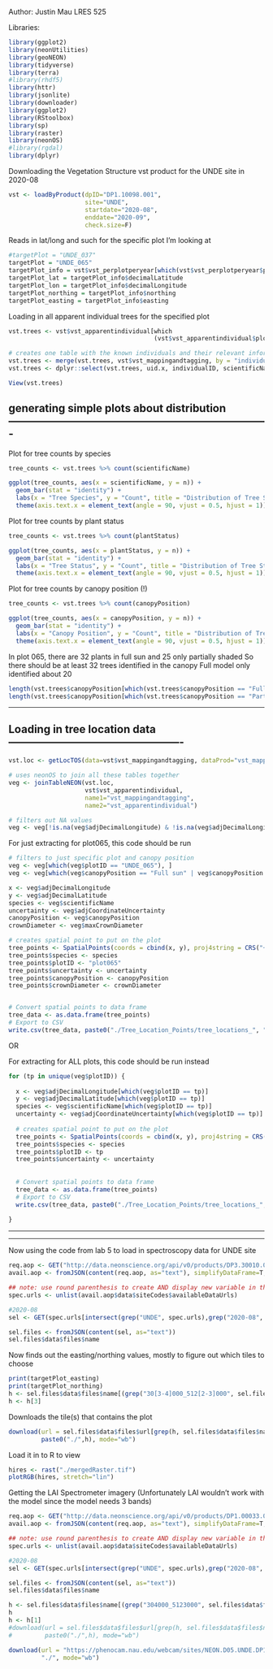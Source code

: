 Author: Justin Mau
LRES 525



Libraries:
```{r}
library(ggplot2)
library(neonUtilities)
library(geoNEON)
library(tidyverse)
library(terra)
#library(rhdf5)
library(httr)
library(jsonlite)
library(downloader)
library(ggplot2)
library(RStoolbox)
library(sp)
library(raster)
library(neonOS)
#library(rgdal)
library(dplyr)
```


Downloading the Vegetation Structure vst product for the UNDE site in 2020-08
```{r}
vst <- loadByProduct(dpID="DP1.10098.001", 
                     site="UNDE",
                     startdate="2020-08",
                     enddate="2020-09", 
                     check.size=F)
```



Reads in lat/long and such for the specific plot I'm looking at
```{r}
#targetPlot = "UNDE_037"
targetPlot = "UNDE_065"
targetPlot_info = vst$vst_perplotperyear[which(vst$vst_perplotperyear$plotID==targetPlot),]
targetPlot_lat = targetPlot_info$decimalLatitude
targetPlot_lon = targetPlot_info$decimalLongitude
targetPlot_northing = targetPlot_info$northing
targetPlot_easting = targetPlot_info$easting
```




Loading in all apparent individual trees for the specified plot
```{r}
vst.trees <- vst$vst_apparentindividual[which
                                        (vst$vst_apparentindividual$plotID== targetPlot),]

# creates one table with the known individuals and their relevant information
vst.trees <- merge(vst.trees, vst$vst_mappingandtagging, by = "individualID")
vst.trees <- dplyr::select(vst.trees, uid.x, individualID, scientificName, taxonID, growthForm, plantStatus, canopyPosition, plotID.x)

View(vst.trees)
```




generating simple plots about distribution -------------------------------------------------------------------------
--------------------------------------------------------------------------------------------------------------------
Plot for tree counts by species
```{r}
tree_counts <- vst.trees %>% count(scientificName)

ggplot(tree_counts, aes(x = scientificName, y = n)) +
  geom_bar(stat = "identity") +
  labs(x = "Tree Species", y = "Count", title = "Distribution of Tree Species") +
  theme(axis.text.x = element_text(angle = 90, vjust = 0.5, hjust = 1))
```

Plot for tree counts by plant status
```{r}
tree_counts <- vst.trees %>% count(plantStatus)

ggplot(tree_counts, aes(x = plantStatus, y = n)) +
  geom_bar(stat = "identity") +
  labs(x = "Tree Status", y = "Count", title = "Distribution of Tree Status") +
  theme(axis.text.x = element_text(angle = 90, vjust = 0.5, hjust = 1))
```

Plot for tree counts by canopy position (!)
```{r}
tree_counts <- vst.trees %>% count(canopyPosition)

ggplot(tree_counts, aes(x = canopyPosition, y = n)) +
  geom_bar(stat = "identity") +
  labs(x = "Canopy Position", y = "Count", title = "Distribution of Tree Canopy Positions") +
  theme(axis.text.x = element_text(angle = 90, vjust = 0.5, hjust = 1))
```

In plot 065, there are 32 plants in full sun and 25 only partially shaded
So there should be at least 32 trees identified in the canopy
Full model only identified about 20
```{r}
length(vst.trees$canopyPosition[which(vst.trees$canopyPosition == "Full sun")])
length(vst.trees$canopyPosition[which(vst.trees$canopyPosition == "Partially shaded")])
```
-------------------------------------------------------------------------------



Loading in tree location data -------------------------------------------------
-----------------------------------------------------------------------------
```{r}
vst.loc <- getLocTOS(data=vst$vst_mappingandtagging, dataProd="vst_mappingandtagging")
```


```{r}
# uses neonOS to join all these tables together
veg <- joinTableNEON(vst.loc, 
                     vst$vst_apparentindividual,
                     name1="vst_mappingandtagging",
                     name2="vst_apparentindividual")

# filters out NA values
veg <- veg[!is.na(veg$adjDecimalLongitude) & !is.na(veg$adjDecimalLongitude), ]

```


For just extracting for plot065, this code should be run
```{r}
# filters to just specific plot and canopy position
veg <- veg[which(veg$plotID == "UNDE_065"), ]
veg <- veg[which(veg$canopyPosition == "Full sun" | veg$canopyPosition == "Partially shaded"), ]

x <- veg$adjDecimalLongitude
y <- veg$adjDecimalLatitude
species <- veg$scientificName
uncertainty <- veg$adjCoordinateUncertainty
canopyPosition <- veg$canopyPosition
crownDiameter <- veg$maxCrownDiameter

# creates spatial point to put on the plot
tree_points <- SpatialPoints(coords = cbind(x, y), proj4string = CRS("+proj=longlat +datum=WGS84"))
tree_points$species <- species
tree_points$plotID <- "plot065"
tree_points$uncertainty <- uncertainty
tree_points$canopyPosition <- canopyPosition
tree_points$crownDiameter <- crownDiameter


# Convert spatial points to data frame
tree_data <- as.data.frame(tree_points)
# Export to CSV
write.csv(tree_data, paste0("./Tree_Location_Points/tree_locations_", "plot065", ".csv"), row.names = FALSE)

```

OR 

For extracting for ALL plots, this code should be run instead
```{r}

for (tp in unique(veg$plotID)) {
  
  x <- veg$adjDecimalLongitude[which(veg$plotID == tp)]
  y <- veg$adjDecimalLatitude[which(veg$plotID == tp)]
  species <- veg$scientificName[which(veg$plotID == tp)]
  uncertainty <- veg$adjCoordinateUncertainty[which(veg$plotID == tp)]
  
  # creates spatial point to put on the plot
  tree_points <- SpatialPoints(coords = cbind(x, y), proj4string = CRS("+proj=longlat +datum=WGS84"))
  tree_points$species <- species
  tree_points$plotID <- tp
  tree_points$uncertainty <- uncertainty
  
  
  # Convert spatial points to data frame
  tree_data <- as.data.frame(tree_points)
  # Export to CSV
  write.csv(tree_data, paste0("./Tree_Location_Points/tree_locations_", tp, ".csv"), row.names = FALSE)
  
}
```
-------------------------------------------------------------------------------











-----------------------------------------------------------------------------
Now using the code from lab 5 to load in spectroscopy data for UNDE site
```{r}
req.aop <- GET("http://data.neonscience.org/api/v0/products/DP3.30010.001")
avail.aop <- fromJSON(content(req.aop, as="text"), simplifyDataFrame=T, flatten=T)

## note: use round parenthesis to create AND display new variable in the console in one step
spec.urls <- unlist(avail.aop$data$siteCodes$availableDataUrls)

#2020-08
sel <- GET(spec.urls[intersect(grep("UNDE", spec.urls),grep("2020-08", spec.urls))])

sel.files <- fromJSON(content(sel, as="text"))
sel.files$data$files$name
```

Now finds out the easting/northing values, mostly to figure out which tiles to choose
```{r}
print(targetPlot_easting)
print(targetPlot_northing)
h <- sel.files$data$files$name[(grep("30[3-4]000_512[2-3]000", sel.files$data$files$name))]
h <- h[3]
```

Downloads the tile(s) that contains the plot
```{r}
download(url = sel.files$data$files$url[grep(h, sel.files$data$files$name)],
         paste0("./",h), mode="wb")
```

Load it in to R to view
```{r}
hires <- rast("./mergedRaster.tif")
plotRGB(hires, stretch="lin")
```



Getting the LAI Spectrometer imagery
(Unfortunately LAI wouldn't work with the model since the model needs 3 bands)
```{r}
req.aop <- GET("http://data.neonscience.org/api/v0/products/DP1.00033.001")
avail.aop <- fromJSON(content(req.aop, as="text"), simplifyDataFrame=T, flatten=T)

## note: use round parenthesis to create AND display new variable in the console in one step
spec.urls <- unlist(avail.aop$data$siteCodes$availableDataUrls)

#2020-08
sel <- GET(spec.urls[intersect(grep("UNDE", spec.urls),grep("2020-08", spec.urls))])

sel.files <- fromJSON(content(sel, as="text"))
sel.files$data$files$name

h <- sel.files$data$files$name[(grep("304000_5123000", sel.files$data$files$name))]
h
h <- h[1]
#download(url = sel.files$data$files$url[grep(h, sel.files$data$files$name)],
#         paste0("./",h), mode="wb")

download(url = "https://phenocam.nau.edu/webcam/sites/NEON.D05.UNDE.DP1.00033/",
         "./", mode="wb")
```





